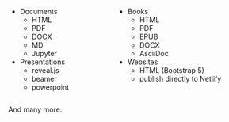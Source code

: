 :::: {.columns}

::: {.column}

- Documents
  + HTML
  + PDF
  + DOCX
  + MD
  + Jupyter

- Presentations
  + reveal.js
  + beamer
  + powerpoint

:::

::: {.column}

- Books
  + HTML
  + PDF
  + EPUB
  + DOCX
  + AsciiDoc

- Websites
  + HTML (Bootstrap 5)
  + publish directly to Netlify

:::
::::

And many more.